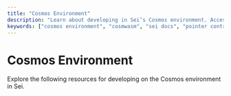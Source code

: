 ```yaml
---
title: "Cosmos Environment"
description: "Learn about developing in Sei’s Cosmos environment. Access resources for CosmWasm contracts, endpoints, and pointer contracts on the first parallelized EVM chain."
keywords: ["cosmos environment", "cosmwasm", "sei docs", "pointer contracts"]
---
```



# Cosmos Environment

Explore the following resources for developing on the Cosmos environment in Sei.

<Cards>
  <Card arrow key='cosmwasm-deploy-contract' title='Deploy Contracts' href='/build/cosmwasm-general' />
  <Card arrow key='cosmwasm-endpoints' title='Endpoints' href='/reference/cosmos' />
  <Card arrow key='pointer-contracts' title='Pointer Contracts' href='/build/pointer-contracts' />
</Cards>
